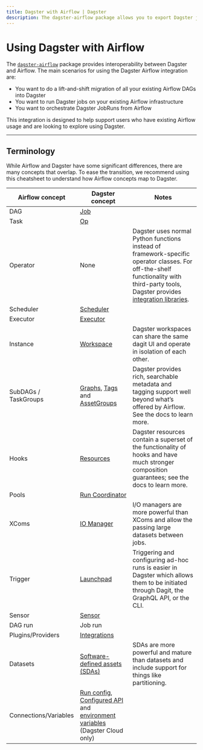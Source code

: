 ```yaml
---
title: Dagster with Airflow | Dagster
description: The dagster-airflow package allows you to export Dagster jobs as Airflow DAGs, as well as to import Airflow DAGs into Dagster jobs.
---
```


# Using Dagster with Airflow

<CodeReferenceLink filePath="examples/with_airflow" />

The [`dagster-airflow`](/\_apidocs/libraries/dagster-airflow) package provides interoperability between Dagster and Airflow. The main scenarios for using the Dagster Airflow integration are:

- You want to do a lift-and-shift migration of all your existing Airflow DAGs into Dagster
- You want to run Dagster jobs on your existing Airflow infrastructure
- You want to orchestrate Dagster JobRuns from Airflow

This integration is designed to help support users who have existing Airflow usage and are looking to explore using Dagster.

---

## Terminology

While Airflow and Dagster have some significant differences, there are many concepts that overlap. To ease the transition, we recommend using this cheatsheet to understand how Airflow concepts map to Dagster.

| Airflow concept       | Dagster concept                                                                                                                                                                                                                                                                                 | Notes                                                                                                                                                                                             |
| --------------------- | ----------------------------------------------------------------------------------------------------------------------------------------------------------------------------------------------------------------------------------------------------------------------------------------------- | ------------------------------------------------------------------------------------------------------------------------------------------------------------------------------------------------- |
| DAG                   | [Job](/concepts/ops-jobs-graphs/jobs)                                                                                                                                                                                                                                                           |                                                                                                                                                                                                   |
| Task                  | [Op](/concepts/ops-jobs-graphs/ops)                                                                                                                                                                                                                                                             |                                                                                                                                                                                                   |
| Operator              | None                                                                                                                                                                                                                                                                                            | Dagster uses normal Python functions instead of framework-specific operator classes. For off-the-shelf functionality with third-party tools, Dagster provides [integration libraries](/integrations). |
| Scheduler             | [Scheduler](/concepts/partitions-schedules-sensors/schedules)                                                                                                                                                                                                                                   |                                                                                                                                                                                                   |
| Executor              | [Executor](/deployment/executors)                                                                                                                                                                                                                                                               |                                                                                                                                                                                                   |
| Instance              | [Workspace](/concepts/repositories-workspaces/workspaces)                                                                                                                                                                                                                                       | Dagster workspaces can share the same dagit UI and operate in isolation of each other.                                                                                                            |
| SubDAGs / TaskGroups  | [Graphs](/concepts/ops-jobs-graphs/graphs), [Tags](/concepts/ops-jobs-graphs/metadata-tags#tags) and [AssetGroups](/concepts/assets/software-defined-assets#grouping-assets)                                                                                                                    | Dagster provides rich, searchable metadata and tagging support well beyond what’s offered by Airflow. See the docs to learn more.                                                                 |
| Hooks                 | [Resources](/concepts/resources)                                                                                                                                                                                                                                                                | Dagster resources contain a superset of the functionality of hooks and have much stronger composition guarantees; see the docs to learn more.                                                     |
| Pools                 | [Run Coordinator](/deployment/run-coordinator)                                                                                                                                                                                                                                                  |                                                                                                                                                                                                   |
| XComs                 | [IO Manager](/concepts/io-management/io-managers)                                                                                                                                                                                                                                               | I/O managers are more powerful than XComs and allow the passing large datasets between jobs.                                                                                                       |
| Trigger               | [Launchpad](/concepts/dagit/dagit#launchpad)                                                                                                                                                                                                                                                    | Triggering and configuring ad-hoc runs is easier in Dagster which allows them to be initiated through Dagit, the GraphQL API, or the CLI.                                                              |
| Sensor                | [Sensor](/concepts/partitions-schedules-sensors/sensors)                                                                                                                                                                                                                                        |                                                                                                                                                                                                   |
| DAG run               | Job run                                                                                                                                                                                                                                                                                         |                                                                                                                                                                                                   |
| Plugins/Providers     | [Integrations](/integrations)                                                                                                                                                                                                                                                                   |                                                                                                                                                                                                   |
| Datasets              | [Software-defined assets (SDAs)](/concepts/assets/software-defined-assets)                                                                                                                                                                                                                             | SDAs are more powerful and mature than datasets and include support for things like partitioning.                                                                                                |
| Connections/Variables | [Run config](/concepts/configuration/config-schema), [Configured API](/concepts/configuration/configured) and [environment variables](https://docs.dagster.io/dagster-cloud/developing-testing/environment-variables-and-secrets#dagster-cloud-environment-variables-and-secrets) (Dagster Cloud only) |                                                                                                                                                                                                   |
